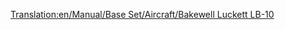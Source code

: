 [[Translation:en/Manual/Base Set/Aircraft/Bakewell Luckett LB-10]]

{{hu/Manual/Base Set/Aircraft/Repülőgépek|Name=Bakewell Luckett LB-10
|Image=[[File:en/Manual/Base Set/Aircraft/McDonnelDouglasDC-10.png|Bakewell Luckett LB-10]]
|Cost=38.964 (77,928)
|Speed=947 km/h (592 MPH)
|Annual=5.400 (10,800)
|Designed=1971
|Lifespan=20
|Capacity=220 utas és 40 csomag levél
|Description=Repülőgép nagyobb kapacitással. Más repülőknél kissé olcsóbb.
|Real-lifeWikilink=McDonnell Douglas DC-10
|Real-life=[http://hu.wikipedia.org/wiki/DC-10 MD/DC-10]
}}